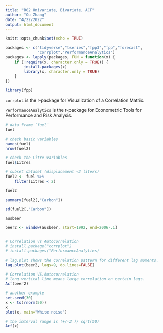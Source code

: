 ```yaml
---
title: "R02 Univariate, Bivariate, ACF"
author: "Ou Zhang"
date: "4/22/2022"
output: html_document
---
```

```r
knitr::opts_chunk$set(echo = TRUE)
```

```r
packages <- c("tidyverse","tseries","fpp3","fpp","forecast",
              "corrplot","PerformanceAnalytics")
packages <- lapply(packages, FUN = function(x) {
    if (!require(x, character.only = TRUE)) {
        install.packages(x)
        library(x, character.only = TRUE)
    }
})

library(fpp)

```

`corrplot` is the r-package for Visualization of a Correlation Matrix.

`PerformanceAnalytics` is the r-package for Econometric Tools for Performance and Risk Analysis.



```r
# data frame `fuel`
fuel

# check basic variables
names(fuel)
nrow(fuel2)

# check the Litre variables
fuel$Litres

# subset dataset (displacement <2 liters)
fuel2 <- fuel %>% 
    filter(Litres < 2)

fuel2

summary(fuel2[,"Carbon"])

sd(fuel2[,"Carbon"])

ausbeer

beer2 <- window(ausbeer, start=1992, end=2006-.1)


# Correlation vs Autocorrelation
# install.package("corrplot")
# install.packages("PerformanceAnalytics)

# lag.plot shows the correlation pattern for different lag moments.
lag.plot(beer2, lags=9, do.lines=FALSE)

# Correlation VS.Autocorrelation
# long vertical line means large correlation on certain lags.
Acf(beer2)

# another example
set.seed(30)
x <- ts(rnorm(50))
x
plot(x, main="White noise")

# the interval range is (+/-2 )/ sqrt(50)
Acf(x)


```

